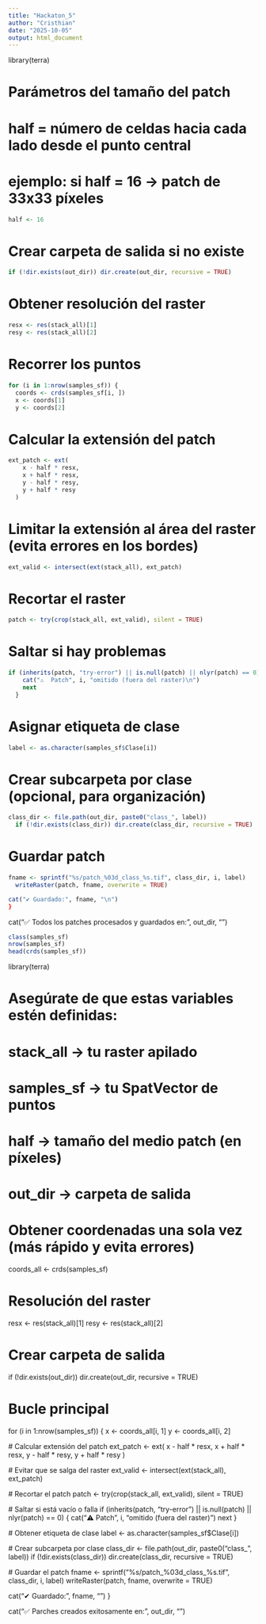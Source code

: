 ---
title: "Hackaton_5"
author: "Cristhian"
date: "2025-10-05"
output: html_document
---

library(terra)

# Parámetros del tamaño del patch
# half = número de celdas hacia cada lado desde el punto central
# ejemplo: si half = 16 → patch de 33x33 píxeles

```{r}
half <- 16
```
  
# Crear carpeta de salida si no existe


```{r}
if (!dir.exists(out_dir)) dir.create(out_dir, recursive = TRUE)
```

# Obtener resolución del raster

```{r}
resx <- res(stack_all)[1]
resy <- res(stack_all)[2]
```

# Recorrer los puntos

```{r}
for (i in 1:nrow(samples_sf)) {
  coords <- crds(samples_sf[i, ])
  x <- coords[1]
  y <- coords[2]
```


# Calcular la extensión del patch
  
```{r}
ext_patch <- ext(
    x - half * resx,
    x + half * resx,
    y - half * resy,
    y + half * resy
  )
```
  
# Limitar la extensión al área del raster (evita errores en los bordes)
 
```{r}
ext_valid <- intersect(ext(stack_all), ext_patch)
```
 
# Recortar el raster
  
```{r}
patch <- try(crop(stack_all, ext_valid), silent = TRUE)
```

# Saltar si hay problemas

```{r}
if (inherits(patch, "try-error") || is.null(patch) || nlyr(patch) == 0) {
    cat("⚠️  Patch", i, "omitido (fuera del raster)\n")
    next
  }
```

# Asignar etiqueta de clase
  
```{r}
label <- as.character(samples_sf$Clase[i])
```
  
# Crear subcarpeta por clase (opcional, para organización)
  
```{r}
class_dir <- file.path(out_dir, paste0("class_", label))
  if (!dir.exists(class_dir)) dir.create(class_dir, recursive = TRUE)
```
  
# Guardar patch
 
```{r}
fname <- sprintf("%s/patch_%03d_class_%s.tif", class_dir, i, label)
  writeRaster(patch, fname, overwrite = TRUE)
```
 
```{r}
cat("✔ Guardado:", fname, "\n")
}
```
  
  
  
  

cat("\n✅ Todos los patches procesados y guardados en:", out_dir, "\n")


```{r}
class(samples_sf)
nrow(samples_sf)
head(crds(samples_sf))
```

library(terra)

# Asegúrate de que estas variables estén definidas:
# stack_all -> tu raster apilado
# samples_sf -> tu SpatVector de puntos
# half -> tamaño del medio patch (en píxeles)
# out_dir -> carpeta de salida

# Obtener coordenadas una sola vez (más rápido y evita errores)
coords_all <- crds(samples_sf)

# Resolución del raster
resx <- res(stack_all)[1]
resy <- res(stack_all)[2]

# Crear carpeta de salida
if (!dir.exists(out_dir)) dir.create(out_dir, recursive = TRUE)

# Bucle principal
for (i in 1:nrow(samples_sf)) {
  x <- coords_all[i, 1]
  y <- coords_all[i, 2]
  
  # Calcular extensión del patch
  ext_patch <- ext(
    x - half * resx,
    x + half * resx,
    y - half * resy,
    y + half * resy
  )
  
  # Evitar que se salga del raster
  ext_valid <- intersect(ext(stack_all), ext_patch)
  
  # Recortar el patch
  patch <- try(crop(stack_all, ext_valid), silent = TRUE)
  
  # Saltar si está vacío o falla
  if (inherits(patch, "try-error") || is.null(patch) || nlyr(patch) == 0) {
    cat("⚠️  Patch", i, "omitido (fuera del raster)\n")
    next
  }
  
  # Obtener etiqueta de clase
  label <- as.character(samples_sf$Clase[i])
  
  # Crear subcarpeta por clase
  class_dir <- file.path(out_dir, paste0("class_", label))
  if (!dir.exists(class_dir)) dir.create(class_dir, recursive = TRUE)
  
  # Guardar el patch
  fname <- sprintf("%s/patch_%03d_class_%s.tif", class_dir, i, label)
  writeRaster(patch, fname, overwrite = TRUE)
  
  cat("✔ Guardado:", fname, "\n")
}

cat("\n✅ Parches creados exitosamente en:", out_dir, "\n")






























